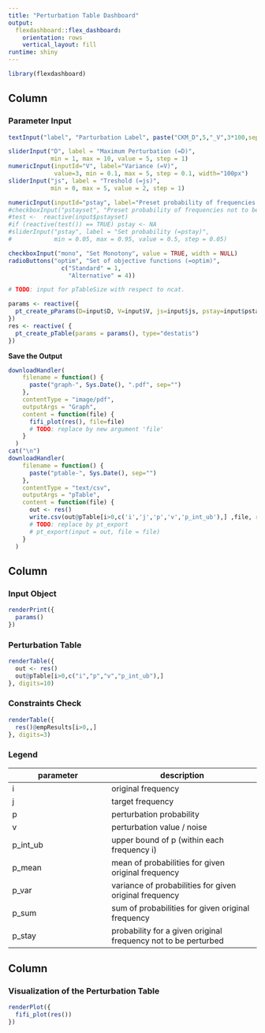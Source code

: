 ```yaml
---
title: "Perturbation Table Dashboard"
output: 
  flexdashboard::flex_dashboard:
    orientation: rows
    vertical_layout: fill
runtime: shiny
---
```


```r
library(flexdashboard)
```

Column {.sidebar}
-----------------------------------------------------------------------

### Parameter Input

```r


textInput("label", "Parturbation Label", paste("CKM_D",5,"_V",3*100,sep=""))

sliderInput("D", label = "Maximum Perturbation (=D)",
            min = 1, max = 10, value = 5, step = 1)
numericInput(inputId="V", label="Variance (=V)", 
             value=3, min = 0.1, max = 5, step = 0.1, width="100px")
sliderInput("js", label = "Treshold (=js)",
            min = 0, max = 5, value = 2, step = 1)

numericInput(inputId="pstay", label="Preset probability of frequencies not to be perturbed (=pstay)",              value=NA, min = 0.05, max = 0.99, step = 0.05, width="200px")
#checkboxInput("pstayset", "Preset probability of frequencies not to be perturbed (=pstay)", value=FALSE, width = NULL)
#test <-  reactive(input$pstayset)
#if (reactive(test()) == TRUE) pstay <- NA
#sliderInput("pstay", label = "Set probability (=pstay)",
#            min = 0.05, max = 0.95, value = 0.5, step = 0.05)

checkboxInput("mono", "Set Monotony", value = TRUE, width = NULL)
radioButtons("optim", "Set of objective functions (=optim)",
               c("Standard" = 1,
                 "Alternative" = 4))

# TODO: input for pTableSize with respect to ncat.

params <- reactive({
  pt_create_pParams(D=input$D, V=input$V, js=input$js, pstay=input$pstay, label=input$label, mono=input$mono, optim=as.integer(input$optim))
})
res <- reactive( {
  pt_create_pTable(params = params(), type="destatis")
})
```



**Save the Output**

```r
downloadHandler(
    filename = function() {
      paste("graph-", Sys.Date(), ".pdf", sep="")
    },
    contentType = "image/pdf",
    outputArgs = "Graph",
    content = function(file) {
      fifi_plot(res(), file=file)
      # TODO: replace by new argument 'file'
    }
  )
cat("\n")
downloadHandler(
    filename = function() {
      paste("ptable-", Sys.Date(), sep="")
    },
    contentType = "text/csv",
    outputArgs = "pTable",
    content = function(file) {
      out <- res()
      write.csv(out@pTable[i>0,c('i','j','p','v','p_int_ub'),] ,file, row.names = FALSE)
      # TODO: replace by pt_export
      # pt_export(input = out, file = file)
    }
  )
```


Column 
-----------------------------------------------------------------------



### Input Object {data-width=175}

```r
renderPrint({
  params()
})
```

### Perturbation Table {data-width=60}

```r
renderTable({
  out <- res()
  out@pTable[i>0,c("i","p","v","p_int_ub"),]
}, digits=10)
```

### Constraints Check {data-width=100}

```r
renderTable({
  res()@empResults[i>0,,]
}, digits=3)
```



### Legend {data-width=75}

parameter     | description
---------------- | ------------------------
i  | original frequency
j | target frequency
p | perturbation probability
v | perturbation value / noise
p_int_ub | upper bound of p (within each frequency i)
p_mean   | mean of probabilities for given original frequency
p_var | variance of probabilities for given original frequency
p_sum | sum of probabilities for given original frequency
p_stay | probability for a given original frequency not to be perturbed


Column 
-----------------------------------------------------------------------

### Visualization of the Perturbation Table

```r
renderPlot({
  fifi_plot(res())
})
```



